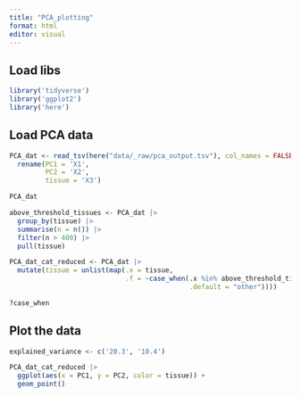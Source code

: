```yaml
---
title: "PCA_plotting"
format: html
editor: visual
---
```


## Load libs

```r
library('tidyverse')
library('ggplot2')
library('here')
```

## Load PCA data

```r
PCA_dat <- read_tsv(here("data/_raw/pca_output.tsv"), col_names = FALSE) |>
  rename(PC1 = 'X1',
         PC2 = 'X2',
         tissue = 'X3')

PCA_dat
```

```r
above_threshold_tissues <- PCA_dat |>
  group_by(tissue) |>
  summarise(n = n()) |>
  filter(n > 400) |>
  pull(tissue)

PCA_dat_cat_reduced <- PCA_dat |>
  mutate(tissue = unlist(map(.x = tissue,
                             .f = ~case_when(.x %in% above_threshold_tissues ~ .x,
                                             .default = "other"))))

?case_when
```

## Plot the data

```r
explained_variance <- c('20.3', '10.4')

PCA_dat_cat_reduced |>
  ggplot(aes(x = PC1, y = PC2, color = tissue)) +
  geom_point()
```
